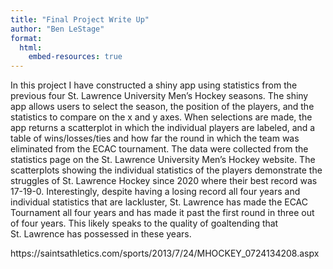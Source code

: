 ```yaml
---
title: "Final Project Write Up"
author: "Ben LeStage"
format: 
  html:
    embed-resources: true
---
```


  In this project I have constructed a shiny app using statistics from the previous four St. Lawrence University Men's Hockey seasons.
The shiny app allows users to select the season, the position of the players, and the statistics to compare on the x and y axes. When selections are made, the app returns a scatterplot in which the individual players are labeled, and a table of wins/losses/ties and how far the round in which the team was eliminated from the ECAC tournament. The data were collected from the statistics page on the St. Lawrence University Men's Hockey website. The scatterplots showing the individual statistics of the players demonstrate the struggles of St. Lawrence Hockey since 2020 where their best record was 17-19-0. Interestingly, despite having a losing record all four years and individual statistics that are lackluster, St. Lawrence has made the ECAC Tournament all four years and has made it past the first round in three out of four years. This likely speaks to the quality of goaltending that St. Lawrence has possessed in these years.

https://saintsathletics.com/sports/2013/7/24/MHOCKEY_0724134208.aspx








































































































































